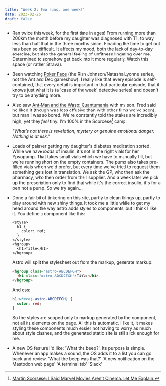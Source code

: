```yaml
---
title: "Week 2: Two runs, one week!"
date: 2023-02-26
draft: false
---
```


* Ran twice this week, for the first time in ages! From running more than 200km the month before my daughter was diagnosed with T1, to way less than half that in the three months since. Finading the time to get out has been so difficult. It affects my mood, both the lack of day-to-day exercise, but also the general feeling of unfitness lingering over me. Determined to somehow get back into it more regularly. Watch this space (or rather Strava).

* Been watching [Poker Face](https://en.wikipedia.org/wiki/Poker_Face_(TV_series)) (the Rian Johnson/Natasha Lyonne series, not the Ant and Dec gameshow). I really like that every episode is self-contained, that every detail is important in that particular episode, that it knows just what it is (a 'case of the week' detective series) and doesn't try to be anything more.

* Also saw [Ant-Man and the Wasp: Quantumania](https://en.wikipedia.org/wiki/Ant-Man_and_the_Wasp:_Quantumania) with my son. Fred said he liked it (though was less effusive than with other films we've seen), but man I was so bored. We're constantly told the stakes are incredibly high, yet they *feel* tiny. I'm 100% in the Scorcese[^1] camp:

  *"What’s not there is revelation, mystery or genuine emotional danger. Nothing is at risk."*

* Loads of palaver getting my daughter's diabetes medication sorted. While we have _loads_ of insulin, it's not in the right vials for her Ypsopump. That takes small vials which we have to manually fill, but we're running short on the empty containers. The pump also takes pre-filled vials which we'd prefer, but every time we've tried to request them something gets lost in translation. We ask the GP, who then ask the pharmacy, who then order from their supplier. And a week later we pick up the prescription only to find that while it's the correct insulin, it's for a pen not a pump. So we try again...

* Done a fair bit of tinkering on this site, partly to clean things up, partly to play around with new shiny things. It took me a little while to get my head around the way astro adds styles to components, but I think I like it. You define a component like this:
  ```astro
  <style>
    h1 {
      color: red;
    }
  </style>
  <hgroup>
    <h1>Title</h1>
  </hgroup>
  ```
  Astro will split the stylesheet out from the markup, generate markup:
  ```html
  <hgroup class="astro-ABCDEFGH">
    <h1 class="astro-ABCDEFGH">Title</h1>
  </hgroup>
  ```
  And css:
  ```css
  h1:where(.astro-ABCDEFGH) {
    color: red;
  }
  ```
  So the styles are scoped only to markup generated by the component, not all `h1` elements on the page. All this is automatic. I like it, it makes styling these components much easier not having to worry as much about style clashes, and the generated static site is still slick enough for me.

* A new OS feature I'd like: 'What the beep?'. Its purpose is simple. Whenever an app makes a sound, the OS adds it to a list you can go back and review. 'What the beep was that?' 'A new notification on the Mastodon web page' 'A terminal tab' 'Slack'

[^1]: [Martin Scorsese: I Said Marvel Movies Aren’t Cinema. Let Me Explain.](https://www.nytimes.com/2019/11/04/opinion/martin-scorsese-marvel.html)

